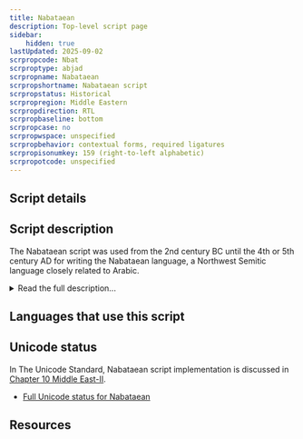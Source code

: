 ```yaml
---
title: Nabataean
description: Top-level script page
sidebar:
    hidden: true
lastUpdated: 2025-09-02
scrpropcode: Nbat
scrproptype: abjad
scrpropname: Nabataean
scrpropshortname: Nabataean script
scrpropstatus: Historical
scrpropregion: Middle Eastern
scrpropdirection: RTL
scrpropbaseline: bottom
scrpropcase: no
scrpropwspace: unspecified
scrpropbehavior: contextual forms, required ligatures
scrpropisonumkey: 159 (right-to-left alphabetic)
scrpropotcode: unspecified
---
```



## Script details

<ScriptDetails />

## Script description

The Nabataean script was used from the 2nd century BC until the 4th or 5th century AD for writing the Nabataean language, a Northwest Semitic language closely related to Arabic.

<details>
<summary>Read the full description...</summary>The script was developed from Aramaic writing, and was the immediate precursor of Arabic writing.

Nabataean was a right-to-left abjad; each letter represented a consonant and the reader had to supply the vowels from the context. It was a cursive script which made extensive use of ligatures. The script was used over a wide geographic area, and letter shapes were highly diverse from one region to another.
</details>

## Languages that use this script

<WsList script='Nbat' wsMax='5' />

## Unicode status

In The Unicode Standard, Nabataean script implementation is discussed in [Chapter 10 Middle East-II](http://www.unicode.org/versions/latest/ch10.pdf).

- [Full Unicode status for Nabataean](/scrlang/unicode/nbat-unicode)



## Resources

<ScriptResources detailSummary='seemore' />

